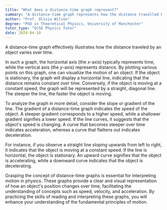 ```yaml
---
title: "What does a distance-time graph represent?"
summary: "A distance-time graph represents how the distance travelled by an object changes over time."
author: "Prof. Olivia Wilson"
degree: "PhD in Theoretical Physics, University of Manchester"
tutor_type: "GCSE Physics Tutor"
date: 2024-04-10
---
```


A distance-time graph effectively illustrates how the distance traveled by an object varies over time.

In such a graph, the horizontal axis (the $x$-axis) typically represents time, while the vertical axis (the $y$-axis) represents distance. By plotting various points on this graph, one can visualize the motion of an object. If the object is stationary, the graph will display a horizontal line, indicating that the distance remains constant over time. Conversely, if the object is moving at a constant speed, the graph will be represented by a straight, diagonal line. The steeper the line, the faster the object is moving.

To analyze the graph in more detail, consider the slope or gradient of the line. The gradient of a distance-time graph indicates the speed of the object. A steeper gradient corresponds to a higher speed, while a shallower gradient signifies a lower speed. If the line curves, it suggests that the object's speed is changing. A curve that becomes steeper over time indicates acceleration, whereas a curve that flattens out indicates deceleration.

For instance, if you observe a straight line sloping upwards from left to right, it indicates that the object is moving at a constant speed. If the line is horizontal, the object is stationary. An upward curve signifies that the object is accelerating, while a downward curve indicates that the object is decelerating.

Grasping the concept of distance-time graphs is essential for interpreting motion in physics. These graphs provide a clear and visual representation of how an object's position changes over time, facilitating the understanding of concepts such as speed, velocity, and acceleration. By practicing the skills of reading and interpreting these graphs, you will enhance your understanding of the fundamental principles of motion.
    